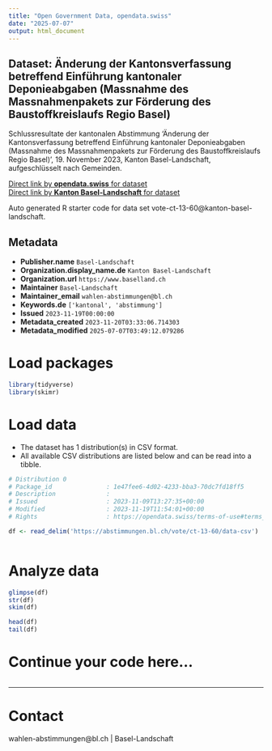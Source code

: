 ```yaml
---
title: "Open Government Data, opendata.swiss"
date: "2025-07-07"
output: html_document
---
```


## Dataset: Änderung der Kantonsverfassung betreffend Einführung kantonaler Deponieabgaben (Massnahme des Massnahmenpakets zur Förderung des Baustoffkreislaufs Regio Basel)

Schlussresultate der kantonalen Abstimmung 'Änderung der Kantonsverfassung betreffend Einführung kantonaler Deponieabgaben (Massnahme des Massnahmenpakets zur Förderung des Baustoffkreislaufs Regio Basel)', 19. November 2023, Kanton Basel-Landschaft, aufgeschlüsselt nach Gemeinden.

[Direct link by **opendata.swiss** for dataset](https://opendata.swiss/de/dataset/anderung-der-kantonsverfassung-betreffend-einfuhrung-kantonaler-deponieabgaben-massnahme-des-ma)<br>
[Direct link by **Kanton Basel-Landschaft** for dataset](https://abstimmungen.bl.ch/vote/ct-13-60/data)

Auto generated R starter code for data set vote-ct-13-60@kanton-basel-landschaft.

## Metadata

- **Publisher.name** `Basel-Landschaft`
- **Organization.display_name.de** `Kanton Basel-Landschaft`
- **Organization.url** `https://www.baselland.ch`
- **Maintainer** `Basel-Landschaft`
- **Maintainer_email** `wahlen-abstimmungen@bl.ch`
- **Keywords.de** `['kantonal', 'abstimmung']`
- **Issued** `2023-11-19T00:00:00`
- **Metadata_created** `2023-11-20T03:33:06.714303`
- **Metadata_modified** `2025-07-07T03:49:12.079286`


# Load packages

```r

library(tidyverse)
library(skimr)

```

# Load data

-   The dataset has 1 distribution(s) in CSV format.
-   All available CSV distributions are listed below and can be read into a tibble.

```r

# Distribution 0
# Package_id               : 1e47fee6-4d02-4233-bba3-70dc7fd18ff5
# Description              : 
# Issued                   : 2023-11-09T13:27:35+00:00
# Modified                 : 2023-11-19T11:54:01+00:00
# Rights                   : https://opendata.swiss/terms-of-use#terms_by

df <- read_delim('https://abstimmungen.bl.ch/vote/ct-13-60/data-csv')



```

# Analyze data

```r

glimpse(df)
str(df)
skim(df)

head(df)
tail(df)

```

# Continue your code here...

```r

```

------------------------------------------------------------------------

# Contact

wahlen-abstimmungen@bl.ch | Basel-Landschaft
